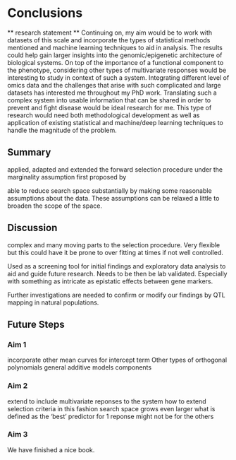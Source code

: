 # Conclusions

** research statement **
Continuing on, my aim would be to work with datasets of this scale and incorporate the types of statistical methods mentioned and machine learning techniques to aid in analysis. The results could help gain larger insights into the genomic/epigenetic architecture of biological systems. On top of the importance of a functional component to the phenotype, considering other types of multivariate responses would be interesting to study in context of such a system. Integrating different level of omics data and the challenges that arise with such complicated and large datasets has interested me throughout my PhD work. Translating such a complex system into usable information that can be shared in order to prevent and fight disease would be ideal research for me. This type of research would need both methodological development as well as application of existing statistical and machine/deep learning techniques to handle the magnitude of the problem.


## Summary

applied, adapted and extended the forward selection procedure under the marginality assumption first proposed by \cite{hao2014interaction}

able to reduce search space substantially by making some reasonable assumptions about the data.  These assumptions can be relaxed a little to broaden the scope of the space.



## Discussion

complex and many moving parts to the selection procedure.  Very flexible but this could have it be prone to over fitting at times if not well controlled.

Used as a screening tool for initial findings and exploratory data analysis to aid and guide future research.  Needs to be then be lab validated.  Especially with something as intricate as epistatic effects between gene markers.

Further investigations are needed to confirm or modify our findings by QTL mapping in natural populations.

## Future Steps

### Aim 1

incorporate other mean curves for intercept term
Other types of orthogonal polynomials
general additive models components

### Aim 2

extend to include multivariate reponses to the system
how to extend selection criteria in this fashion
search space grows even larger
what is defined as the 'best' predictor for 1 reponse might not be for the others

### Aim 3
We have finished a nice book.
